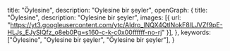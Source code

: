  title: "Öylesine",
  description: "Oylesine bir şeyler",
  openGraph: {
    title: "Öylesine",
    description: "Oylesine bir şeyler",
    images: [{ url: "https://yt3.googleusercontent.com/ytc/AIdro_lNQX4QtlNokF8lLJVZf9pE-HLJs_EJySlQfz_o8eb0Pg=s160-c-k-c0x00ffffff-no-rj" }],
  },
  keywords: ["Öylesine", "Oylesine bir şeyler", "Öylesine bir şeyler"],
}

<YouTube videoId="L_VCLo_4BCg" className="flex justify-center align-middle" />
<Tweet id="244556862" />

